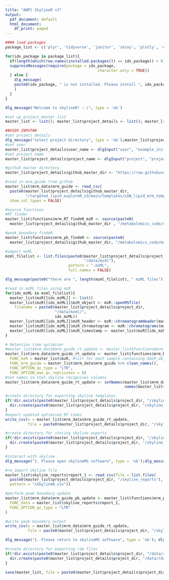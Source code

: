 ```yaml
---
title: "ANPC SkylineR v3"
output:
  pdf_document: default
  html_document:
    df_print: paged
---
```

<!-- This notebook is designed for use with the ANPC targeted lipid method. 
Section 1: SkylineR is designed to optimise lipidomics data processing in combination with skyline.


Section 1 - SkylineR

This notebook is designed to optimise lipidomics data processing in combination with skyline.

It will perform:
- retention time optimisation by identifying peaks in LTR or QC samples
- standardised peak boundary fitting to all samples

REQUIREMENTS:
- A subfolder containig mzML files created by proteowizard msconvert version 3.0.19. Later versions of MS convert can cause problems with msnbase in r

- mzML files from LTR samples must have "LTR" in their filename

Skyline export files must contain:
- A csv template containing the target transition details. ONLY the following column headers should be present: 
      - "Molecule List" (lipid family (e.g. CE))
      - "Precursor Name" (lipid name (e.g. CE(14:0)))
      - "Precursor Mz" (e.g. 614.6)
      - "Precursor Charge" (set as 1)
      - "Product Mz" (e.g. 369.4)
      - "Product Charge" (set as 1)
      - "Explicit Retention Time" (e.g. 11.66)
      - "Explicit Retention Time Window" (leave at 0.5)
      - "Note" in the column "Note" insert the SIL IS to be used for the target lipid. For the rows containing SIL IS themselves leave the note column blank.
      
      -->


<!-- ALL USER INPUT IN THIS CHUNK -->

```r
#### load packages
package_list <- c('plyr', 'tidyverse', 'janitor', 'shiny', 'plotly', 'effsize', 'dunn.test', 'RColorBrewer', 'statTarget', 'metabom8', 'rstatix', 'ggpubr', 'cowplot', 'knitr', 'stats', 'viridisLite', 'ggbeeswarm', 'q3ML', 'xcms', 'sRm', 'MsCoreUtils', 'svDialogs')

for(idx_package in package_list){
  if(length(which(row.names(installed.packages()) == idx_package)) > 0){
  suppressMessages(require(package = idx_package,
                                         character.only = TRUE))
  } else {
    dlg_message(
    paste0(idx_package, " is not installed. Please install ", idx_package, " before continuing.")
    )
  }
}

dlg_message("Welcome to skylineR! :-)", type = 'ok')

#set up project master list
master_list <- list(); master_list$project_details <- list(); master_list$functions <- list(); master_list$mzR <- list(); master_list$mrm_guides <- list(); master_list$skyline_reports <- list(); master_list$summary_tables <- list()

##USER INPUT##
#set project details
dlg_message("select project directory", type = 'ok');master_list$project_details$project_dir <- rstudioapi::selectDirectory()
#set user
master_list$project_details$user_name <- dlgInput("user", "example_initials")$res
#set project name
master_list$project_details$project_name <- dlgInput("project", "project_name")$res

#github master directory
master_list$project_details$github_master_dir <- "https://raw.githubusercontent.com/lukewhiley"

#read in mrm_guide from github
master_list$mrm_data$mrm_guide <- read_csv(
  paste0(master_list$project_details$github_master_dir,
         "/targeted_lipid_exploreR_v3/main/templates/LGW_lipid_mrm_template.csv"),
  show_col_types = FALSE) 

#source functions
#RT finder
master_list$functions$mrm_RT_findeR_mzR <- source(paste0(
  master_list$project_details$github_master_dir , "/metabolomics_code/main/functions/2022_LGW_FUNC_MRM_findeR_pwiz3019_mzR.R"))

#peak_boundary findeR
master_list$functions$mrm_pb_findeR <- source(paste0(
  master_list$project_details$github_master_dir, "/metabolomics_code/main/functions/2022_LGW_FUNC_peak_boundary_findeR.R"))

#import mzML
mzml_filelist <- list.files(paste0(master_list$project_details$project_dir, 
                                   "/data/mzml"),
                            pattern = ".mzML",
                            full.names = FALSE)

dlg_message(paste0("there are ", length(mzml_filelist), " mzML files"), type = 'ok')

#read in mzML files using mzR
for(idx_mzML in mzml_filelist){
  master_list$mzR[[idx_mzML]] <- list()
  master_list$mzR[[idx_mzML]]$mzR_object <- mzR::openMSfile(
    filename = paste0(master_list$project_details$project_dir, 
                      "/data/mzml/",
                      idx_mzML))
  master_list$mzR[[idx_mzML]]$mzR_header <- mzR::chromatogramHeader(master_list$mzR[[idx_mzML]]$mzR_object)
  master_list$mzR[[idx_mzML]]$mzR_chromatogram <- mzR::chromatograms(master_list$mzR[[idx_mzML]]$mzR_object)
  master_list$mzR[[idx_mzML]]$mzR_timestamp <- master_list$mzR[[idx_mzML]]$mzR_object@backend$getRunStartTimeStamp()
}

# Retention time optimiser
#master_list$mrm_data$mrm_guide_rt_update <- master_list$functions$mrm_findeR$value(
master_list$mrm_data$mrm_guide_rt_update <- master_list$functions$mrm_RT_findeR_mzR$value(
  FUNC_mzR = master_list$mzR, #list for each sample containing $mzR_object; $mzR_header; $mzR_chromatogram
  FUNC_mrm_guide = master_list$mrm_data$mrm_guide %>% clean_names(),
  FUNC_OPTION_qc_type = "LTR",
  FUNC_OPTION_max_qc_replicates = 8)
#set names so that skyline recognises columns
master_list$mrm_data$mrm_guide_rt_update <- setNames(master_list$mrm_data$mrm_guide_rt_update,
                                                     names(master_list$mrm_data$mrm_guide))

#create directory for exporting skyline templates
if(!dir.exists(paste0(master_list$project_details$project_dir, "/skyline_updates"))){
  dir.create(paste0(master_list$project_details$project_dir, "/skyline_updates"))
}
#export updated optimised RT times
write_csv(x = master_list$mrm_data$mrm_guide_rt_update,
          file = paste0(master_list$project_details$project_dir, "/skyline_updates/mrm_rt_updated.csv"))

#create directory for storing skyline exports
if(!dir.exists(paste0(master_list$project_details$project_dir, "/skyline_reports"))){
  dir.create(paste0(master_list$project_details$project_dir, "/skyline_reports"))
}

#interact with skyline
dlg_message("1. Please open skylineMS software", type = 'ok');dlg_message("2. Create new small molecule file", type = 'ok'); dlg_message("3. Import the [skylineR_RT_update.csv] transition list located in [/skyline_updates] folder. In Skyline navigate to File -> import -> transition list", type = 'ok'); dlg_message("4. Save project", type = 'ok'); dlg_message("5. Import mzml data files for processing by navigating to File -> import -> results", type = 'ok'); dlg_message("6. Let skyline process.  Export results to [/skyline_reports] folder.  Export reports must have the following headings: Replicate, Protein, Peptide, Area, Retention Time, Start Time and End Time", type = 'ok'); dlg_message("7. Now return to R Studio", type = 'ok'); dlg_message("Next select the export file for importing into skylineR", type = 'ok')

#re_import skyline file
master_list$skyline_reports$report_1 <- read_csv(file = list.files(
  paste0(master_list$project_details$project_dir, "/skyline_reports"),
  pattern = "xSkylineR.csv"))

#perform peak boundary update
master_list$mrm_data$mrm_guide_pb_update <- master_list$functions$mrm_pb_findeR$value(
  FUNC_data = master_list$skyline_reports$report_1,
  FUNC_OPTION_qc_type = "LTR"
)

#write peak boundary output
write_csv(x = master_list$mrm_data$mrm_guide_rt_update,
          file = paste0(master_list$project_details$project_dir, "/skyline_updates/mrm_peak_boundary_updated.csv"))

dlg_message("1. Please return to skylineMS software", type = 'ok'); dlg_message("2. Import the new skylineR_boundary_update.csv transition list from csv file by navigating to File -> import -> peak boundaries", type = 'ok'); dlg_message("4. Save project", type = 'ok');dlg_message("5. Export results to [/skyline_reports] folder.  Export reports must have the following headings: Replicate, Protein, Peptide, Area, Retention Time, Start Time and End Time", type = 'ok'); dlg_message("7. Now return to R Studio and run the lipid_exploreR to QC check data", type = 'ok')

#create directory for exporting rda files
if(!dir.exists(paste0(master_list$project_details$project_dir, "/data/rda"))){
  dir.create(paste0(master_list$project_details$project_dir, "/data/rda"))
}

save(master_list, file = paste0(master_list$project_details$project_dir,"/data/rda/", Sys.Date(), "_skylineR.rda"))

```